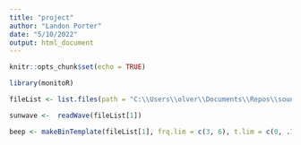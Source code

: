 ```yaml
---
title: "project"
author: "Landon Porter"
date: "5/10/2022"
output: html_document
---
```


```r
knitr::opts_chunk$set(echo = TRUE)

library(monitoR)

fileList <- list.files(path = "C:\\Users\\olver\\Documents\\Repos\\sound_surfer\\data", full.names = TRUE) 

sunwave <-  readWave(fileList[1])

beep <- makeBinTemplate(fileList[1], frq.lim = c(3, 6), t.lim = c(0, .7), name = "3beep1", amp.cutoff = (-25))



```
